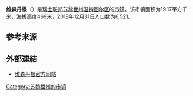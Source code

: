 {{Infobox settlement
| name = 维森丹根
| native_name = {{lang|de|Wiesendangen}}
| settlement_type = [[市镇_(瑞士)|瑞士市镇]]
| image_skyline = Wiesendangen - Dorfstrasse 2011-09-12 13-39-24.jpg
| image_caption = 维森丹根风光
| image_seal = Wiesendangen-blazon.svg
| image_map = Karte Gemeinde Wiesendangen 2018.png
| map_caption = 维森丹根在温特图尔区的位置
| pushpin_map = Switzerland
| pushpin_relief = Switzerland relief location map.jpg
| pushpin_label_position = bottom
| pushpin_map_caption = 维森丹根在瑞士的位置
| subdivision_type = 国家
| subdivision_name = {{CHE}}
| subdivision_type1 = [[瑞士行政区划|州]]
| subdivision_name1 = [[File:Flag_of_Canton_of_Zürich.svg|16px]] [[苏黎世州|苏黎世州]]
| subdivision_type2 = [[区_(瑞士)|区]]
| subdivision_name2 = [[温特图尔区|温特图尔区]]
| elevation_m = 469
| area_total_km2 = 19.17
| population_as_of = 2018年12月31日
| population_footnotes = <ref>{{cite web|url=https://www.bfs.admin.ch/bfs/de/home/statistiken/bevoelkerung.assetdetail.7966022.html|title=Ständige Wohnbevölkerung nach Staatsangehörigkeitskategorie, Geschlecht und Gemeinde, Provisorische Jahresergebnisse, 2018|trans_title=瑞士联邦2018年按国籍、性别和市镇划分的常住人口统计表|date=2019-04-09|publisher=[[瑞士联邦统计署|瑞士联邦统计署]]|language=de|accessdate=2019-11-15|archive-date=2019-04-11|archive-url=https://web.archive.org/web/20190411063248/https://www.bfs.admin.ch/bfs/de/home/statistiken/bevoelkerung.assetdetail.7966022.html|dead-url=no}}</ref>
| population_total = 6521
| population_density_km2 = auto
| timezone = [[欧洲中部时间|CET]]
| utc_offset = +1
| timezone_DST = [[欧洲中部夏令时间|CEST]]
| utc_offset_DST = +2
| coordinates = {{coord|47|31|21|N|8|47|28|E|region:|display=inline,title}}
| postal_code_type = [[瑞士邮政编码系统|邮政编码]]
| postal_code = 8542, 8543, 8544, 8546
| blank_name = [[瑞士市镇官方编号|官方编号]]
| blank_info = 0298
| website = {{url|www.wiesendangen.ch}}
}}

'''维森丹根'''（{{lang-de|Wiesendangen}}）是[[瑞士联邦|瑞士联邦]][[苏黎世州|苏黎世州]][[温特图尔区|温特图尔区]]的[[市镇_(瑞士)|市镇]]。该市镇面积为19.17平方千米，海拔高度469米，2018年12月31日人口数为6,521。

== 参考来源 ==
{{reflist}}

== 外部連結 ==
* [http://www.wiesendangen.ch 维森丹根官方网站] {{Wayback|url=http://www.wiesendangen.ch/ |date=20110224012243 }} {{de icon}}

{{Switzerland-geo-stub}}
{{DEFAULTSORT:Wiesendangen}}
[[Category:苏黎世州的市镇|Category:苏黎世州的市镇]]